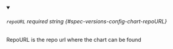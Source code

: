 
<details className="config-field" data-expandable="false" open>
<summary>

###### `repoURL` <span className="config-field-required" data-required="false">required</span> <span className="config-field-type">string</span> <span className="config-field-default"></span> <span className="config-field-enum"></span> {#spec-versions-config-chart-repoURL}

RepoURL is the repo url where the chart can be found

</summary>



</details>

